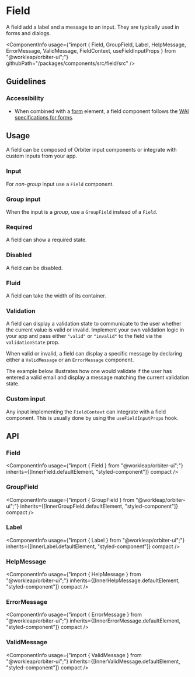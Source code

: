 
<Meta of={FieldStories} />

# Field

<Tagline>A field add a label and a message to an input. They are typically used in forms and dialogs.</Tagline>

<ComponentInfo
    usage={"import { Field, GroupField, Label, HelpMessage, ErrorMessage, ValidMessage, FieldContext, useFieldInputProps } from \"@workleap/orbiter-ui\";"}
    githubPath="/packages/components/src/field/src"
/>

## Guidelines

### Accessibility

- When combined with a [form](https://developer.mozilla.org/en-US/docs/Web/HTML/Element/form) element, a field component follows the [WAI specifications for forms](https://www.w3.org/WAI/tutorials/forms/).

## Usage

A field can be composed of Orbiter input components or integrate with custom inputs from your app.

### Input

For *non-group* input use a `Field` component.

<Canvas of={FieldStories.Input} />

### Group input

When the input is a *group*, use a `GroupField` instead of a `Field`.

<Canvas of={FieldStories.Group} />

### Required

A field can show a required state.

<Canvas of={FieldStories.Required} />

### Disabled

A field can be disabled.

<Canvas of={FieldStories.Disabled} />

### Fluid

A field can take the width of its container.

<Canvas of={FieldStories.Fluid} />

### Validation

A field can display a validation state to communicate to the user whether the current value is valid or invalid. Implement your own validation logic in your app and pass either `"valid"` or `"invalid"` to the field via the `validationState` prop.

When valid or invalid, a field can display a specific message by declaring either a `ValidMessage` or an `ErrorMessage` component.

The example below illustrates how one would validate if the user has entered a valid email and display a message matching the current validation state.

<Canvas of={FieldStories.Validation} />

### Custom input

Any input implementing the `FieldContext` can integrate with a field component. This is usually done by using the `useFieldInputProps` hook.

<Canvas of={FieldStories.CustomInput} />

## API

### Field

<ComponentInfo
    usage={"import { Field } from \"@workleap/orbiter-ui\";"}
    inherits={[InnerField.defaultElement, "styled-component"]}
    compact
/>

<ArgTypes of={InnerField} sort="alpha" />

### GroupField

<ComponentInfo
    usage={"import { GroupField } from \"@workleap/orbiter-ui\";"}
    inherits={[InnerGroupField.defaultElement, "styled-component"]}
    compact
/>

<ArgTypes of={InnerGroupField} sort="alpha" />

### Label

<ComponentInfo
    usage={"import { Label } from \"@workleap/orbiter-ui\";"}
    inherits={[InnerLabel.defaultElement, "styled-component"]}
    compact
/>

<ArgTypes of={InnerLabel} sort="alpha" />

### HelpMessage

<ComponentInfo
    usage={"import { HelpMessage } from \"@workleap/orbiter-ui\";"}
    inherits={[InnerHelpMessage.defaultElement, "styled-component"]}
    compact
/>

<ArgTypes of={InnerHelpMessage} sort="alpha" />

### ErrorMessage

<ComponentInfo
    usage={"import { ErrorMessage } from \"@workleap/orbiter-ui\";"}
    inherits={[InnerErrorMessage.defaultElement, "styled-component"]}
    compact
/>

<ArgTypes of={InnerErrorMessage} sort="alpha" />

### ValidMessage

<ComponentInfo
    usage={"import { ValidMessage } from \"@workleap/orbiter-ui\";"}
    inherits={[InnerValidMessage.defaultElement, "styled-component"]}
    compact
/>

<ArgTypes of={InnerValidMessage} sort="alpha" />
